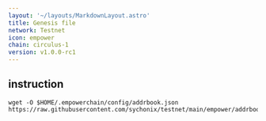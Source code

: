 ```yaml
---
layout: '~/layouts/MarkdownLayout.astro'
title: Genesis file
network: Testnet
icon: empower
chain: circulus-1
version: v1.0.0-rc1
---
```

## instruction

```
wget -O $HOME/.empowerchain/config/addrbook.json https://raw.githubusercontent.com/sychonix/testnet/main/empower/addrbook.json
```
